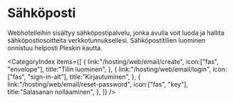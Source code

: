 # Sähköposti

Webhotelleihin sisältyy sähköpostipalvelu, jonka avulla voit luoda ja hallita sähköpostiosoitteita verkkotunnuksellesi. Sähköpostitilien luominen onnistuu helposti Pleskin kautta.

<CategoryIndex items={[
  {
    link:"/hosting/web/email/create",
    icon:["fas", "envelope"],
    title:"Tilin luominen",
  },
  {
    link:"/hosting/web/email/login",
    icon:["fas", "sign-in-alt"],
    title:"Kirjautuminen",
  },
  {
    link:"/hosting/web/email/reset-password",
    icon:["fas", "key"],
    title:"Salasanan nollaaminen",
  },
]} />
